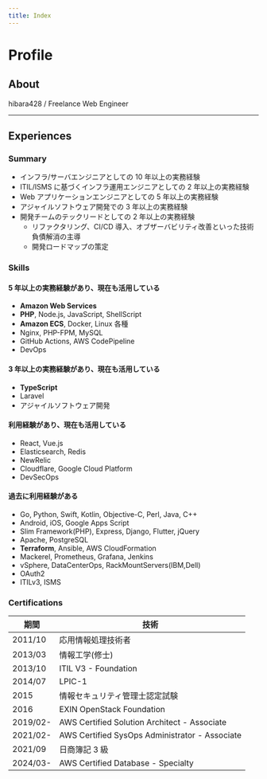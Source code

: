 ```yaml
---
title: Index
---
```



# Profile

## About

<Avatar
  src="/img/gizmo-icon.jpg"
  alt="hibara428"
  loading="lazy"
  decoding="async"
/>

hibara428 / Freelance Web Engineer

<IconLinks />

---

## Experiences

### Summary

- インフラ/サーバエンジニアとしての 10 年以上の実務経験
- ITIL/ISMS に基づくインフラ運用エンジニアとしての 2 年以上の実務経験
- Web アプリケーションエンジニアとしての 5 年以上の実務経験
- アジャイルソフトウェア開発での 3 年以上の実務経験
- 開発チームのテックリードとしての 2 年以上の実務経験
  - リファクタリング、CI/CD 導入、オブザーバビリティ改善といった技術負債解消の主導
  - 開発ロードマップの策定

### Skills

#### 5 年以上の実務経験があり、現在も活用している

- **Amazon Web Services**
- **PHP**, Node.js, JavaScript, ShellScript
- **Amazon ECS**, Docker, Linux 各種
- Nginx, PHP-FPM, MySQL
- GitHub Actions, AWS CodePipeline
- DevOps

#### 3 年以上の実務経験があり、現在も活用している

- **TypeScript**
- Laravel
- アジャイルソフトウェア開発

#### 利用経験があり、現在も活用している

- React, Vue.js
- Elasticsearch, Redis
- NewRelic
- Cloudflare, Google Cloud Platform
- DevSecOps

#### 過去に利用経験がある

- Go, Python, Swift, Kotlin, Objective-C, Perl, Java, C++
- Android, iOS, Google Apps Script
- Slim Framework(PHP), Express, Django, Flutter, jQuery
- Apache, PostgreSQL
- **Terraform**, Ansible, AWS CloudFormation
- Mackerel, Prometheus, Grafana, Jenkins
- vSphere, DataCenterOps, RackMountServers(IBM,Dell)
- OAuth2
- ITILv3, ISMS

### Certifications

| 期間     | 技術                                           |
| -------- | ---------------------------------------------- |
| 2011/10  | 応用情報処理技術者                             |
| 2013/03  | 情報工学(修士)                                 |
| 2013/10  | ITIL V3 - Foundation                           |
| 2014/07  | LPIC-1                                         |
| 2015     | 情報セキュリティ管理士認定試験                 |
| 2016     | EXIN OpenStack Foundation                      |
| 2019/02- | AWS Certified Solution Architect - Associate   |
| 2021/02- | AWS Certified SysOps Administrator - Associate |
| 2021/09  | 日商簿記 3 級                                  |
| 2024/03- | AWS Certified Database - Specialty             |
